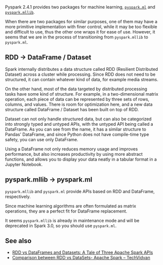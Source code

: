 Pyspark 2.4.1 provides two packages for machine learning, [`pyspark.ml`](https://spark.apache.org/docs/2.4.1/api/python/pyspark.ml.html) and [`pyspark.mllib`](https://spark.apache.org/docs/2.4.1/api/python/pyspark.mllib.html).

When there are two packages for similar purposes, one of them may have a more primitive implementation with finer control, while it may be too flexible and difficult to use, thus the other one wraps it for ease of use. However, it seems that we are in the process of transitioning from `pyspark.mllib` to `pyspark.ml`.

## RDD → DataFrame / Dataset

Spark internally distributes a data structure called RDD (Resilient Distributed Dataset) across a cluster while processing. Since RDD does not need to be structured, it can contain whatever kind of data, for example media streams.

On the other hand, most of the data targeted by distributed processing tasks have some kind of structure. For example, in a two-dimensional matrix operation, each piece of data can be represented by three sets of rows, columns, and values. There is room for optimization here, and a new data structure called DataFrame / Dataset has been built on top of RDD.

Dataset can not only handle structured data, but can also be categorized into strongly typed and untyped APIs, with the untyped API being called a DataFrame. As you can see from the name, it has a similar structure to Pandas' DataFrame, and since Python does not have compile-time type safety, you can use only DataFrame.

Using a DataFrame not only reduces memory usage and improves performance, but also increases productivity by using more abstract functions, and allows you to display your data neatly in a tabular format in a Jupyter Notebook.

## pyspark.mllib → pyspark.ml

`pyspark.mllib` and `pyspark.ml` provide APIs based on RDD and DataFrame, respectively.

Since machine learning algorithms are often formulated as matrix operations, they are a perfect fit for DataFrame replacement.

It seems `pyspark.mllib` is already in maintenance mode and will be deprecated in Spark 3.0, so you should use `pyspark.ml`.

## See also

- [RDD vs DataFrames and Datasets: A Tale of Three Apache Spark APIs](https://databricks.com/blog/2016/07/14/a-tale-of-three-apache-spark-apis-rdds-dataframes-and-datasets.html)
- [Comparison between RDD vs DataSets- Apache Spark – TechVidvan](https://techvidvan.com/tutorials/apache-spark-rdd-vs-datasets/)

